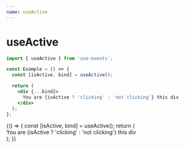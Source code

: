 ```yaml
---
name: useActive
---
```



# useActive

```js
import { useActive } from 'use-events';
```

```jsx
const Example = () => {
  const [isActive, bind] = useActive();

  return (
    <div {...bind}>
      You are {isActive ? 'clicking' : 'not clicking'} this div
    </div>
  );
};
```

<Playground>
  {() => {
    const [isActive, bind] = useActive();
    return (
      <div {...bind}>
        You are {isActive ? 'clicking' : 'not clicking'} this div
      </div>
    );
  }}
</Playground>
